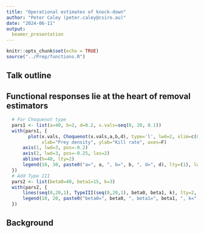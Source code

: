 ```yaml
---
title: "Operational estimates of knock-down"
author: "Peter Caley (peter.caley@csiro.au)"
date: "2024-06-11"
output: 
  beamer_presentation
---
```


```r
knitr::opts_chunk$set(echo = TRUE)
source("../Prep/functions.R")
```

## Talk outline




## Functional responses lie at the heart of removal estimators

```r
  # For Choquenot type
  pars1 <- list(a=40, b=2, d=0.2, x.vals=seq(0, 20, 0.1))
  with(pars1, {
	    plot(x.vals, Choquenot(x.vals,a,b,d), type='l', lwd=2, xlim=c(0, max(x.vals)), 
	         xlab="Prey density", ylab="Kill rate", axes=F)
      axis(1, lwd=3, pos=-0.2)
      axis(2, lwd=3, pos=-0.25, las=2)
      abline(h=40, lty=2)
      legend(10, 30, paste0("a=", a, ", b=", b, ", d=", d), lty=(1), lwd=2, title="Choquenot-type")
  })
  # Add Type III
  pars2 <- list(beta0=40, beta1=15, k=3)
  with(pars2, {
      lines(seq(0,20,1), TypeIII(seq(0,20,1), beta0, beta1, k), lty=2, lwd=2)
      legend(10, 20, paste0("beta0=", beta0, ", beta1=", beta1, ", k=", k), lty=(1), lwd=2, title="Type III")
  })

```

## Background


